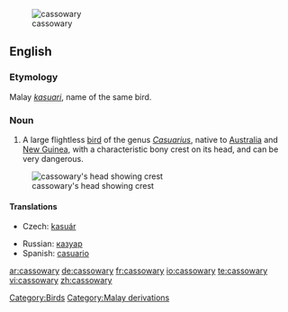 [[Image:Casuarius casuarius - double-wattled cassowary.jpg|thumb|cassowary]]
==English==

===Etymology===
Malay ''[[kasuari]]'', name of the same bird.

===Noun===
{{en-noun|cassowaries}}

# A large flightless [[bird]] of the genus ''[[Casuarius]]'', native to [[Australia]] and [[New Guinea]], with a characteristic bony crest on its head, and can be very dangerous.

[[Image:Cassowary head frontal.jpg|thumb|cassowary's head showing crest]]

====Translations====
{{trans-top|a large flightless bird of the genus Casuarius}}
* Czech: [[kasuár]]
{{trans-mid}}
* Russian: [[казуар]]
* Spanish: [[casuario]] {{m}}
{{trans-bottom}}

[[Category:Birds]]
[[Category:Malay derivations]]

[[ar:cassowary]]
[[de:cassowary]]
[[fr:cassowary]]
[[io:cassowary]]
[[te:cassowary]]
[[vi:cassowary]]
[[zh:cassowary]]